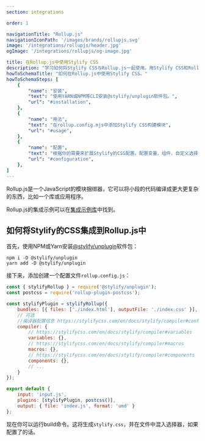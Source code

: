 ```yaml
---
section: integrations

order: 1

navigationTitle: "Rollup.js"
navigationIconPath: '/images/brands/rollupjs.svg'
image: '/integrations/rollupjs/header.jpg'
ogImage: '/integrations/rollupjs/og-image.jpg'

title: 在Rollup.js中使用Stylify CSS
description: "学习如何将Stylify CSS与Rollup.js一起使用。用Stylify CSS和Rollup.js更快地编写你的网站代码。"
howToSchemaTitle: "如何在Rollup.js中使用Stylify CSS。"
howToSchemaSteps: [
	{
		"name": "安装",
		"text": "使用YARN或NPM等CLI安装@stylify/unplugin软件包。",
		"url": "#installation",
	},
	{
		"name": "用法",
		"text": "在rollup.config.mjs中添加Stylify CSS构建模块",
		"url": "#usage",
	},
	{
		"name": "配置",
		"text": "根据你的需要来扩展Stylify的CSS配置。配置变量、组件、自定义选择器和更多。" ,
		"url": "#configuration",
	},
]
---
```


Rollup.js是一个JavaScript的模块捆绑器，它可以将小段的代码编译成更大更复杂的东西，比如一个库或应用程序。

<Note>Rollup.js的集成示例可以在<a href="https://github.com/stylify/integrations-examples/tree/master/rollupjs" target="_blank" rel="noopener">集成示例库</a>中找到。</Note>

## 如何将Stylify的CSS集成到Rollup.js中

首先，使用NPM或Yarn安装[@stylify/unplugin](/zh/docs/unplugin)软件包：

```
npm i -D @stylify/unplugin
yarn add -D @stylify/unplugin
```

接下来，添加创建一个配置文件`rollup.config.js`：


```javascript
const { stylifyRollup } = require('@stylify/unplugin');
const postcss = require('rollup-plugin-postcss');

const stylifyPlugin = stylifyRollup({
	bundles: [{ files: ['./index.html'], outputFile: './index.css' }],
	// 可选
	//编译器配置信息 https://stylifycss.com/en/docs/stylify/compiler#configuration
	compiler: {
		// https://stylifycss.com/en/docs/stylify/compiler#variables
		variables: {},
		// https://stylifycss.com/en/docs/stylify/compiler#macros
		macros: {},
		// https://stylifycss.com/en/docs/stylify/compiler#components
		components: {},
		// ...
	}
});

export default {
	input: 'input.js',
	plugins: [stylifyPlugin, postcss()],
	output: { file: 'index.js', format: 'umd' }
};
```

现在你可以运行build命令。这将生成`stylify.css`，并在文件中混入选择器，如果配置了的话。

<WhereToNext />
